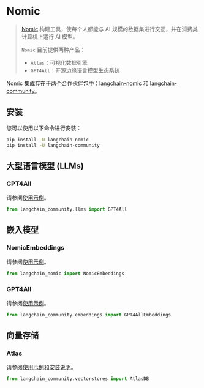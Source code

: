 # Nomic

>[Nomic](https://www.nomic.ai/) 构建工具，使每个人都能与 AI 规模的数据集进行交互，并在消费类计算机上运行 AI 模型。
>
>`Nomic` 目前提供两种产品：
>
>- `Atlas`：可视化数据引擎
>- `GPT4All`：开源边缘语言模型生态系统

Nomic 集成存在于两个合作伙伴包中：[langchain-nomic](https://pypi.org/project/langchain-nomic/)
和 [langchain-community](https://pypi.org/project/langchain-community/)。

## 安装

您可以使用以下命令进行安装：

```bash
pip install -U langchain-nomic
pip install -U langchain-community
```

## 大型语言模型 (LLMs)

### GPT4All

请参阅[使用示例](/docs/integrations/llms/gpt4all)。

```python
from langchain_community.llms import GPT4All
```

## 嵌入模型

### NomicEmbeddings

请参阅[使用示例](/docs/integrations/text_embedding/nomic)。

```python
from langchain_nomic import NomicEmbeddings
```

### GPT4All

请参阅[使用示例](/docs/integrations/text_embedding/gpt4all)。

```python
from langchain_community.embeddings import GPT4AllEmbeddings
```

## 向量存储

### Atlas

请参阅[使用示例和安装说明](/docs/integrations/vectorstores/atlas)。

```python
from langchain_community.vectorstores import AtlasDB
```
